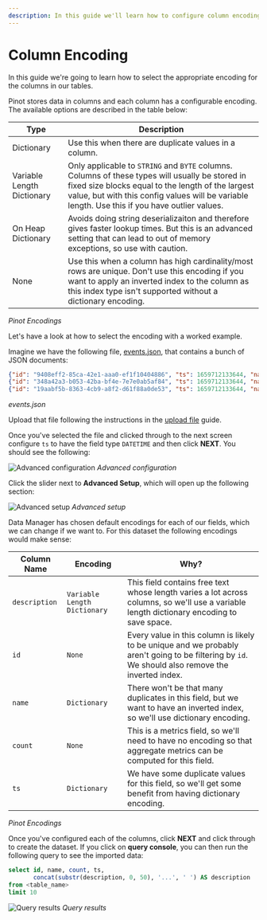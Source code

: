```yaml
---
description: In this guide we'll learn how to configure column encoding using StarTree Data Manager.
---
```


# Column Encoding

In this guide we're going to learn how to select the appropriate encoding for the columns in our tables.

Pinot stores data in columns and each column has a configurable encoding. 
The available options are described in the table below:

| Type       | Description|
|----------|-------------|
| Dictionary 	| Use this when there are duplicate values in a column.	|
| Variable Length Dictionary | Only applicable to `STRING` and `BYTE` columns. Columns of these types will usually be stored in fixed size blocks equal to the length of the largest value, but with this config values will be variable length. Use this if you have outlier values.  |
| On Heap Dictionary | Avoids doing string deserializaiton and therefore gives faster lookup times. But this is an advanced setting that can lead to out of memory exceptions, so use with caution. 
| None 	|Use this when a column has high cardinality/most rows are unique. Don't use this encoding if you want to apply an inverted index to the column as this index type isn't supported without a dictionary encoding. 	|
*Pinot Encodings*

Let's have a look at how to select the encoding with a worked example.

Imagine we have the following file, [events.json](/data/events-column-encoding.json), that contains a bunch of JSON documents:

```json
{"id": "9408eff2-85ca-42e1-aaa0-ef1f10404886", "ts": 1659712133644, "name": "Marilyn Day", "count": 45, "description": "According artist party movement. Discussion call meet government."}
{"id": "348a42a3-b053-42ba-bf4e-7e7e0ab5af84", "ts": 1659712133644, "name": "Jade Strong", "count": 26, "description": "Second shake cost treat history hold behavior. Policy popular idea research cup remain receive. Small other kitchen.Business possible increase idea pull deep drive. Play yes role maintain within new.Join open conference think open one I. Time knowledge service."}
{"id": "19aabf5b-8363-4cb9-a8f2-d61f88a0de53", "ts": 1659712133644, "name": "David Miller", "count": 29, "description": "Beautiful speech place act would there. Trip account he rock to establish maybe.Talk stage follow central. Check individual might. Senior policy simple get should.Might hour site however. Test soldier matter whatever economic support. About true at throughout city attack.Player hit back the. Mention end door structure explain lead.State fire than idea may employee. Cover travel meeting teacher return speech buy.Remain speech marriage value. What step in ago understand relationship.Reality loss spring. Politics son beautiful growth more.Rock history capital mean bed."}

```
*events.json*

Upload that file following the instructions in the [upload file](../upload-file.md) guide.

Once you've selected the file and clicked through to the next screen configure `ts` to have the field type `DATETIME` and then click **NEXT**. 
You should see the following:

![Advanced configuration](/img/dataset-manager/advanced-config.png)
*Advanced configuration*

Click the slider next to **Advanced Setup**, which will open up the following section:

![Advanced setup](/img/dataset-manager/advanced-setup-columns.png)
*Advanced setup*

Data Manager has chosen default encodings for each of our fields, which we can change if we want to.
For this dataset the following encodings would make sense:

| Column Name       | Encoding| Why? |
|----------|-------------| ----------|
| `description` | `Variable Length Dictionary` | This field contains free text whose length varies a lot across columns, so we'll use a variable length dictionary encoding to save space. |
|`id` | `None` | Every value in this column is likely to be unique and we probably aren't going to be filtering by `id`. We should also remove the inverted index. |
|`name` | `Dictionary` | There won't be that many duplicates in this field, but we want to have an inverted index, so we'll use dictionary encoding.  |
| `count` | `None` | This is a metrics field, so we'll need to have no encoding so that aggregate metrics can be computed for this field.  |
|`ts` | `Dictionary` | We have some duplicate values for this field, so we'll get some benefit from having dictionary encoding.   |

*Pinot Encodings*

Once you've configured each of the columns, click **NEXT** and click through to create the dataset.
If you click on **query console**, you can then run the following query to see the imported data:

```sql
select id, name, count, ts,
       concat(substr(description, 0, 50), '...', ' ') AS description
from <table_name> 
limit 10
```

![Query results](/img/dataset-manager/encodings-query.png)
*Query results*